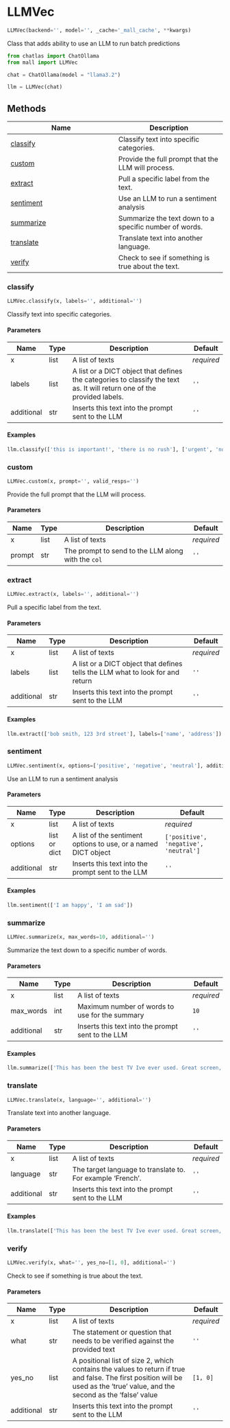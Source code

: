 # LLMVec { #mall.LLMVec }

```python
LLMVec(backend='', model='', _cache='_mall_cache', **kwargs)
```

Class that adds ability to use an LLM to run batch predictions

```python
from chatlas import ChatOllama
from mall import LLMVec

chat = ChatOllama(model = "llama3.2")

llm = LLMVec(chat)    
```

## Methods

| Name | Description |
| --- | --- |
| [classify](#mall.LLMVec.classify) | Classify text into specific categories. |
| [custom](#mall.LLMVec.custom) | Provide the full prompt that the LLM will process. |
| [extract](#mall.LLMVec.extract) | Pull a specific label from the text. |
| [sentiment](#mall.LLMVec.sentiment) | Use an LLM to run a sentiment analysis |
| [summarize](#mall.LLMVec.summarize) | Summarize the text down to a specific number of words. |
| [translate](#mall.LLMVec.translate) | Translate text into another language. |
| [verify](#mall.LLMVec.verify) | Check to see if something is true about the text. |

### classify { #mall.LLMVec.classify }

```python
LLMVec.classify(x, labels='', additional='')
```

Classify text into specific categories.

#### Parameters {.doc-section .doc-section-parameters}

| Name       | Type   | Description                                                                                                             | Default    |
|------------|--------|-------------------------------------------------------------------------------------------------------------------------|------------|
| x          | list   | A list of texts                                                                                                         | _required_ |
| labels     | list   | A list or a DICT object that defines the categories to classify the text as. It will return one of the provided labels. | `''`       |
| additional | str    | Inserts this text into the prompt sent to the LLM                                                                       | `''`       |

#### Examples {.doc-section .doc-section-examples}

```python
llm.classify(['this is important!', 'there is no rush'], ['urgent', 'not urgent'])
```

### custom { #mall.LLMVec.custom }

```python
LLMVec.custom(x, prompt='', valid_resps='')
```

Provide the full prompt that the LLM will process.

#### Parameters {.doc-section .doc-section-parameters}

| Name   | Type   | Description                                        | Default    |
|--------|--------|----------------------------------------------------|------------|
| x      | list   | A list of texts                                    | _required_ |
| prompt | str    | The prompt to send to the LLM along with the `col` | `''`       |

### extract { #mall.LLMVec.extract }

```python
LLMVec.extract(x, labels='', additional='')
```

Pull a specific label from the text.

#### Parameters {.doc-section .doc-section-parameters}

| Name       | Type   | Description                                                                    | Default    |
|------------|--------|--------------------------------------------------------------------------------|------------|
| x          | list   | A list of texts                                                                | _required_ |
| labels     | list   | A list or a DICT object that defines tells the LLM what to look for and return | `''`       |
| additional | str    | Inserts this text into the prompt sent to the LLM                              | `''`       |

#### Examples {.doc-section .doc-section-examples}

```python
llm.extract(['bob smith, 123 3rd street'], labels=['name', 'address'])
```

### sentiment { #mall.LLMVec.sentiment }

```python
LLMVec.sentiment(x, options=['positive', 'negative', 'neutral'], additional='')
```

Use an LLM to run a sentiment analysis

#### Parameters {.doc-section .doc-section-parameters}

| Name       | Type         | Description                                                    | Default                               |
|------------|--------------|----------------------------------------------------------------|---------------------------------------|
| x          | list         | A list of texts                                                | _required_                            |
| options    | list or dict | A list of the sentiment options to use, or a named DICT object | `['positive', 'negative', 'neutral']` |
| additional | str          | Inserts this text into the prompt sent to the LLM              | `''`                                  |

#### Examples {.doc-section .doc-section-examples}

```python
llm.sentiment(['I am happy', 'I am sad'])
```

### summarize { #mall.LLMVec.summarize }

```python
LLMVec.summarize(x, max_words=10, additional='')
```

Summarize the text down to a specific number of words.

#### Parameters {.doc-section .doc-section-parameters}

| Name       | Type   | Description                                       | Default    |
|------------|--------|---------------------------------------------------|------------|
| x          | list   | A list of texts                                   | _required_ |
| max_words  | int    | Maximum number of words to use for the summary    | `10`       |
| additional | str    | Inserts this text into the prompt sent to the LLM | `''`       |

#### Examples {.doc-section .doc-section-examples}

```python
llm.summarize(['This has been the best TV Ive ever used. Great screen, and sound.'], max_words = 5)
```

### translate { #mall.LLMVec.translate }

```python
LLMVec.translate(x, language='', additional='')
```

Translate text into another language.

#### Parameters {.doc-section .doc-section-parameters}

| Name       | Type   | Description                                                | Default    |
|------------|--------|------------------------------------------------------------|------------|
| x          | list   | A list of texts                                            | _required_ |
| language   | str    | The target language to translate to. For example 'French'. | `''`       |
| additional | str    | Inserts this text into the prompt sent to the LLM          | `''`       |

#### Examples {.doc-section .doc-section-examples}

```python
llm.translate(['This has been the best TV Ive ever used. Great screen, and sound.'], language = 'spanish')
```

### verify { #mall.LLMVec.verify }

```python
LLMVec.verify(x, what='', yes_no=[1, 0], additional='')
```

Check to see if something is true about the text.

#### Parameters {.doc-section .doc-section-parameters}

| Name       | Type   | Description                                                                                                                                                                  | Default    |
|------------|--------|------------------------------------------------------------------------------------------------------------------------------------------------------------------------------|------------|
| x          | list   | A list of texts                                                                                                                                                              | _required_ |
| what       | str    | The statement or question that needs to be verified against the provided text                                                                                                | `''`       |
| yes_no     | list   | A positional list of size 2, which contains the values to return if true and false. The first position will be used as the 'true' value, and the second as the 'false' value | `[1, 0]`   |
| additional | str    | Inserts this text into the prompt sent to the LLM                                                                                                                            | `''`       |